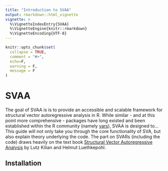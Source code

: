 ```yaml
---
title: "Introduction to SVAA"
output: rmarkdown::html_vignette
vignette: >
  %\VignetteIndexEntry{SVAA}
  %\VignetteEngine{knitr::rmarkdown}
  %\VignetteEncoding{UTF-8}
---
```


```r
knitr::opts_chunk$set(
  collapse = TRUE,
  comment = "#>",
  echo=F,
  warning = F, 
  message = F
)
```

# SVAA

The goal of SVAA is is to provide an accessible and scalable framework for structural vector autoregressive analysis in R. While similar - and at this point more comprehensive - packages have long existed and been established within the R community (namely [vars](https://cran.r-project.org/web/packages/vars/vars.pdf)), SVAA is designed to...
This guide will not only take you through the core functionality of SVA, but also explain theory underlying the code. The part on SVARs (including the code) draws heavily on the text book [Structural Vector Autoregressive Analysis](https://sites.google.com/site/lkilian2019/textbook) by Lutz Kilian and Helmut Luethkepohl.

## Installation

